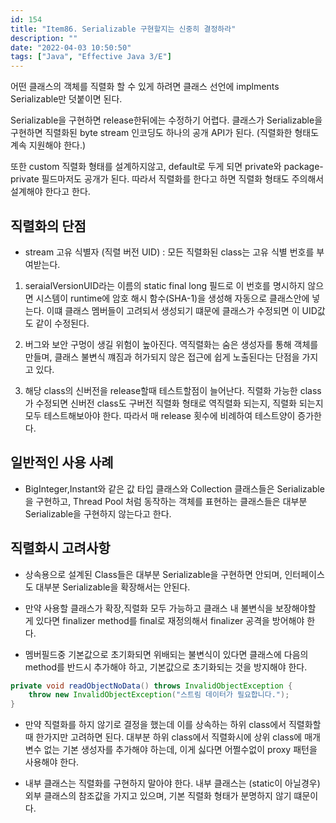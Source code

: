 ```yaml
---
id: 154
title: "Item86. Serializable 구현할지는 신중히 결정하라"
description: ""
date: "2022-04-03 10:50:50"
tags: ["Java", "Effective Java 3/E"]
---
```

어떤 클래스의 객체를 직렬화 할 수 있게 하려면 클래스 선언에 implments Serializable만 덧붙이면 된다. 

Serializable을 구현하면 release한뒤에는 수정하기 어렵다. 클래스가 Serializable을 구현하면 직렬화된 byte stream 인코딩도 하나의 공개 API가 된다. (직렬화한 형태도 계속 지원해야 한다.)

또한 custom 직렬화 형태를 설계하지않고, default로 두게 되면 private와 package-private 필드마저도 공개가 된다. 따라서 직렬화를 한다고 하면 직렬화 형태도 주의해서 설계해야 한다고 한다. 

## 직렬화의 단점 

- stream 고유 식별자 (직렬 버전 UID) : 모든 직렬화된 class는 고유 식별 번호를 부여받는다.
1. seraialVersionUID라는 이름의 static final long 필드로 이 번호를 명시하지 않으면 시스템이 runtime에 암호 해시 함수(SHA-1)을 생성해 자동으로 클래스안에 넣는다. 이떄 클래스 멤버들이 고려되서 생성되기 떄문에 클래스가 수정되면 이 UID값도 같이 수정된다.

2. 버그와 보안 구멍이 생길 위험이 높아진다. 역직렬화는 숨은 생성자를 통해 객체를 만들며, 클래스 불변식 꺠짐과 허가되지 않은 접근에 쉽게 노출된다는 단점을 가지고 있다. 

3. 해당 class의 신버전을 release할때 테스트할점이 늘어난다.
   직렬화 가능한 class가 수정되면 신버전 class도 구버전 직렬화 형태로 역직렬화 되는지, 직렬화 되는지 모두 테스트해보아야 한다. 따라서 매 release 횟수에 비례하여 테스트양이 증가한다. 



## 일반적인 사용 사례 

- BigInteger,Instant와 같은 값 타입 클래스와 Collection 클래스들은 Serializable을 구현하고, Thread Pool 처럼 동작하는 객체를 표현하는 클래스들은 대부분 Serializable을 구현하지 않는다고 한다. 


## 직렬화시 고려사항 

- 상속용으로 설계된 Class들은 대부분 Serializable을 구현하면 안되며, 인터페이스도 대부분 Serializable을 확장해서는 안된다. 
- 만약 사용할 클래스가 확장,직렬화 모두 가능하고 클래스 내 불변식을 보장해야할 게 있다면 finalizer method를 final로 재정의해서 finalizer 공격을 방어해야 한다. 

- 멤버필드중 기본값으로 초기화되면 위배되는 불변식이 있다면 클래스에 다음의 method를 반드시 추가해야 하고, 기본값으로 초기화되는 것을 방지해야 한다. 

```java
private void readObjectNoData() throws InvalidObjectException {
    throw new InvalidObjectException("스트림 데이터가 필요합니다.");
}
```

- 만약 직렬화를 하지 않기로 결정을 했는데 이를 상속하는 하위 class에서 직렬화할때 한가지만 고려하면 된다. 대부분 하위 class에서 직렬화시에 상위 class에 매개변수 없는 기본 생성자를 추가해야 하는데, 이게 싫다면 어쩔수없이 proxy 패턴을 사용해야 한다. 

- 내부 클래스는 직렬화를 구현하지 말아야 한다. 내부 클래스는  (static이 아닐경우) 외부 클래스의 참조값을 가지고 있으며, 기본 직렬화 형태가 분명하지 않기 떄문이다.
